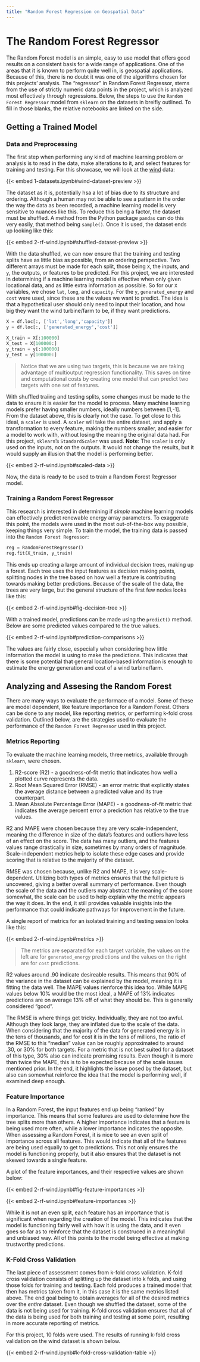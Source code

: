 ```yaml
---
title: "Random Forest Regression on Geospatial Data"
---
```


# The Random Forest Regressor

The Random Forest model is an simple, easy to use model that offers good results on a consistent basis for a wide range of applications. One of the areas that it is known to perform quite well in, is geospatial applications. Because of this, there is no doubt it was one of the algorithms chosen for this projects' analysis. The "regressor" in Random Forest Regressor, stems from the use of strictly numeric data points in the project, which is analyzed most effectively through regressions. Below, the steps to use the `Random Forest Regressor` model from `sklearn` on the datasets in breifly outlined. To fill in those blanks, the relative notebooks are linked on the side.

## Getting a Trained Model

### Data and Preprocessing

The first step when performing any kind of machine learning problem or analysis is to read in the data, make alterations to it, and select features for training and testing. For this showcase, we will look at the [wind](https://data.nrel.gov/submissions/54) data:

{{< embed 1-datasets.ipynb#wind-dataset-preview >}}

The dataset as it is, potentially hsa a lot of bias due to its structure and ordering. Although a human may not be able to see a pattern in the order the way the data as been recorded, a machine learning model is very sensitive to nuances like this. To reduce this being a factor, the dataset must be shuffled. A method from the Python package `pandas` can do this very easily, that method being `sample()`. Once it is used, the dataset ends up looking like this:

{{< embed 2-rf-wind.ipynb#shuffled-dataset-preview >}}

With the data shuffled, we can now ensure that the training and testing splits have as little bias as possible, from an ordering perspective. Two different arrays must be made for each split, those being `X`, the inputs, and `y`, the outputs, or features to be predicted. For this project, we are interested in determining if a machine learning model is effective when only given locational data, and as little extra information as possible. So for our `X` variables, we chose `lat`, `long`, and `capacity`. For the `y`, `generated_energy` and `cost` were used, since these are the values we want to predict. The idea is that a hypothetical user should only need to input their location, and how big they want the wind turbine/farm to be, if they want predictions.

```python
X = df.loc[:, ['lat','long','capacity']]
y = df.loc[:, ['generated_energy','cost']]

X_train = X[:100000]
X_test = X[100000:]
y_train = y[:100000]
y_test = y[100000:]
```

> Notice that we are using two targets, this is because we are taking advantage of multioutput regression functionality. This saves on time and computational costs by creating one model that can predict two targets with one set of features.

With shuffled traiing and testing splits, some changes must be made to the data to ensure it is easier for the model to process. Many machine learning models prefer having smaller numbers, ideally numbers between [1,-1]. From the dataset above, this is clearly not the case. To get close to this ideal, a `scaler` is used. A `scaler` will take the entire dataset, and apply a transformation to every feature, making the numbers smaller, and easier for a model to work with, without losing the meaning the original data had. For this project, `sklearn`'s `StandardScaler` was used. 
**Note**: The `scaler` is only used on the inputs, not on the outputs. It would not change the results, but it would supply an illusion that the model is performing better.

{{< embed 2-rf-wind.ipynb#scaled-data >}}

Now, the data is ready to be used to train a Random Forest Regressor model.

### Training a Random Forest Regressor

This research is interested in determining if _simple_ machine learning models can effectively predict renewable energy array parameters. To exaggerate this point, the models were used in the most out-of-the-box way possible, keeping things very simple. To train the model, the training data is passed into the `Random Forest Regressor`:

```python
reg = RandomForestRegressor()
reg.fit(X_train, y_train)
```

This ends up creating a large amount of individual decision trees, making up a forest. Each tree uses the input features as decision making points, splitting nodes in the tree based on how well a feature is contributing towards making better predictions. Because of the scale of the data, the trees are very large, but the general structure of the first few nodes looks like this:

{{< embed 2-rf-wind.ipynb#fig-decision-tree >}}

With a trained model, predictions can be made using the `predict()` method. Below are some predicted values compared to the true values.

{{< embed 2-rf-wind.ipynb#prediction-comparisons >}}

The values are fairly close, especially when considering how little information the model is using to make the predictions. This indicates that there is some potential that general location-based information is enough to estimate the energy generation and cost of a wind turbine/farm.

## Analyzing and Assesing the Random Forest

There are many ways to evaluate the performace of a model. Some of these are model dependent, like feature importance for a Random Forest. Others can be done to any model, like reporting metrics, or performing k-fold cross validation. Outlined below, are the strategies used to evaluate the performance of the `Random Forest Regressor` used in this project.

### Metrics Reporting

To evaluate the machine learning models, three metrics, available through `sklearn`, were chosen. 

1. R2-score (R2) - a goodness-of-fit metric that indicates how well a plotted curve represents the data.
2. Root Mean Squared Error (RMSE) - an error metric that explicitly states the average distance between a predicted value and its true counterpart.
3. Mean Absolute Percentage Error (MAPE) - a goodness-of-fit metric that indicates the average percent error a prediction has relative to the true values.

R2 and MAPE were chosen because they are very scale-independent, meaning the difference in size of the data's features and outliers have less of an effect on the score. The data has many outliers, and the features values range drastically in size, sometimes by many orders of magnitude. Scale-independent metrics help to isolate these edge cases and provide scoring that is relative to the majority of the dataset.

RMSE was chosen because, unlike R2 and MAPE, it is very scale-dependent. Utilizing both types of metrics ensures that the full picture is uncovered, giving a better overall summary of performance. Even though the scale of the data and the outliers may abstract the meaning of the score somewhat, the scale can be used to help explain why the metric appears the way it does. In the end, it still provides valuable insights into the performance that could indicate pathways for improvement in the future.

A single report of metrics for an isolated training and testing session looks like this:

{{< embed 2-rf-wind.ipynb#metrics >}}

> The metrics are separated for each target variable, the values on the left are for `generated_energy` predictions and the values on the right are for `cost` predictions.

R2 values around .90 indicate desireable results. This means that 90% of the variance in the dataset can be explained by the model, meaning it is fitting the data well. The MAPE values rienforce this idea too. While MAPE values below 10% would be the most ideal, a MAPE of 13% indicates predictions are on average 13% off of what they should be. This is generally considered "good".

The RMSE is where things get tricky. Individually, they are not too awful. Although they look large, they are inflated due to the scale of the data. When considering that the majority of the data for generated energy is in the tens of thousands, and for cost it is in the tens of millions, the ratio of the RMSE to this "median" value can be roughly approximated to around .30, or 30% for both targets. For a metric that is not best suited for a dataset of this type, 30% also can indicate promising results. Even though it is more than twice the MAPE, this is to be expected because of the scale issues mentioned prior. In the end, it highlights the issue posed by the dataset, but also can somewhat reinforce the idea that the model is performing well, if examined deep enough.

### Feature Importance

In a Random Forest, the input features end up being "ranked" by importance. This means that some features are used to determine how the tree splits more than others. A higher importance indicates that a feature is being used more often, while a lower importance indicates the opposite. When assessing a Random Forest, it is nice to see an even split of importance across all features. This would indicate that all of the features are being used equally to get to predictions. This not only ensures the model is functioning properly, but it also ensures that the dataset is not skewed towards a single feature.

A plot of the feature importances, and their respective values are shown below:

{{< embed 2-rf-wind.ipynb#fig-feature-importances >}}

{{< embed 2-rf-wind.ipynb#feature-importances >}}

While it is not an even split, each feature has an importance that is significant when regarding the creation of the model. This indicates that the model is functioning fairly well with how it is using the data, and it even goes so far as to reinforce that the dataset is construced in a meaningful and unbiased way. All of this points to the model being effective at making trustworthy predictions.

### K-Fold Cross Validation

The last piece of assessment comes from k-fold cross validation. K-fold cross validation consists of splitting up the dataset into k folds, and using those folds for training and testing. Each fold produces a trained model that then has metrics taken from it, in this case it is the same metrics listed above. The end goal being to obtain averages for all of the desired metrics over the _entire_ dataset. Even though we shuffled the dataset, some of the data is not being used for training. K-fold cross validation ensures that all of the data is being used for both training and testing at some point, resulting in more accurate reporting of metrics.

For this project, 10 folds were used. The results of running k-fold cross validation on the wind dataset is shown below.

{{< embed 2-rf-wind.ipynb#k-fold-cross-validation-table >}}

